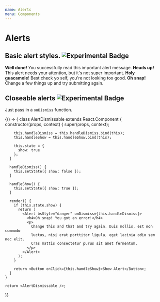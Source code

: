 ```yaml
---
name: Alerts
menu: Components
---
```



# Alerts

## Basic alert styles. ![Experimental Badge](https://img.shields.io/badge/component-experimental-blue.svg#badge)

<Playground>
  <Alert bsStyle="success">
    <strong>Well done!</strong> You successfully read this important alert
    message.
  </Alert>
  <Alert bsStyle="info">
    <strong>Heads up!</strong> This alert needs your attention, but it's not
    super important.
  </Alert>
  <Alert bsStyle="warning">
    <strong>Holy guacamole!</strong> Best check yo self, you're not looking too
    good.
  </Alert>
  <Alert bsStyle="danger">
    <strong>Oh snap!</strong> Change a few things up and try submitting again.
  </Alert>
</Playground>

## Closeable alerts ![Experimental Badge](https://img.shields.io/badge/component-experimental-blue.svg#badge)

Just pass in a `onDismiss` function.

<Playground>
  {() => {
    class AlertDismissable extends React.Component {
      constructor(props, context) {
        super(props, context);

        this.handleDismiss = this.handleDismiss.bind(this);
        this.handleShow = this.handleShow.bind(this);

        this.state = {
          show: true
        };
      }

      handleDismiss() {
        this.setState({ show: false });
      }

      handleShow() {
        this.setState({ show: true });
      }

      render() {
        if (this.state.show) {
          return (
            <Alert bsStyle="danger" onDismiss={this.handleDismiss}>
              <h4>Oh snap! You got an error!</h4>
              <p>
                Change this and that and try again. Duis mollis, est non commodo
                luctus, nisi erat porttitor ligula, eget lacinia odio sem nec elit.
                Cras mattis consectetur purus sit amet fermentum.
              </p>
            </Alert>
          );
        }

        return <Button onClick={this.handleShow}>Show Alert</Button>;
      }
    }

    return <AlertDismissable />;

}}

</Playground>
